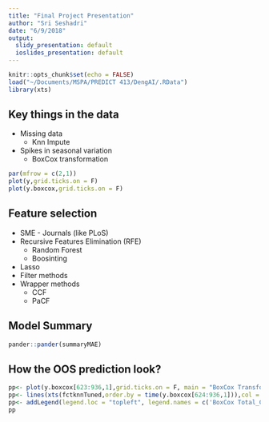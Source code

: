 ```yaml
---
title: "Final Project Presentation"
author: "Sri Seshadri"
date: "6/9/2018"
output:
  slidy_presentation: default
  ioslides_presentation: default
---
```


```r
knitr::opts_chunk$set(echo = FALSE)
load("~/Documents/MSPA/PREDICT 413/DengAI/.RData")
library(xts)
```

## Key things in the data


- Missing data
    + Knn Impute
- Spikes in seasonal variation
    + BoxCox transformation
  
```r

par(mfrow = c(2,1))
plot(y,grid.ticks.on = F)
plot(y.boxcox,grid.ticks.on = F)
```
  



## Feature selection

- SME - Journals (like PLoS)
- Recursive Features Elimination (RFE)
    + Random Forest
    + Boosinting
- Lasso 
- Filter methods
- Wrapper methods
    + CCF
    + PaCF


## Model Summary

```r
pander::pander(summaryMAE)
```

## How the OOS prediction look?

```r
pp<- plot(y.boxcox[623:936,1],grid.ticks.on = F, main = "BoxCox Transformed total cases forecast by KNN on hold out set")
pp<- lines(xts(fctknnTuned,order.by = time(y.boxcox[624:936,1])),col = 'red')
pp<- addLegend(legend.loc = "topleft", legend.names = c('BoxCox Total_Cases','KNN forecast'),col = c('black','red'),lty = 1)
pp
```



